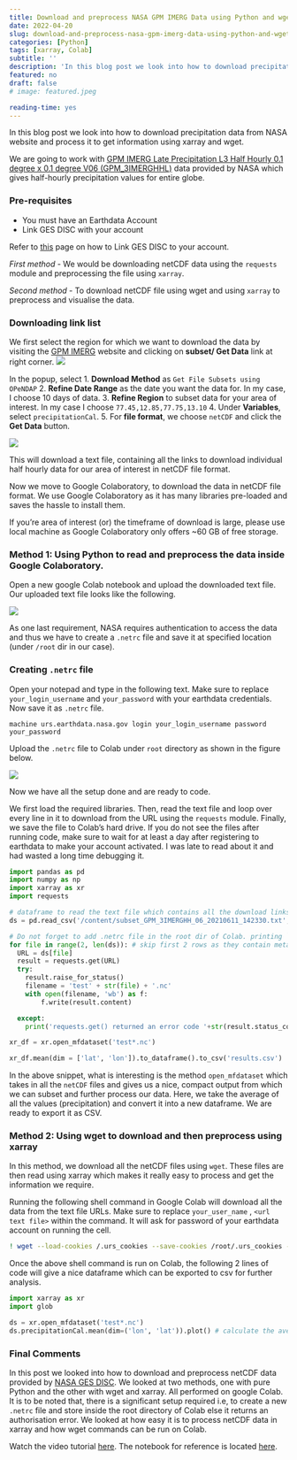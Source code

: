 ```yaml
---
title: Download and preprocess NASA GPM IMERG Data using Python and wget
date: 2022-04-20
slug: download-and-preprocess-nasa-gpm-imerg-data-using-python-and-wget
categories: [Python]
tags: [xarray, Colab]
subtitle: ''
description: 'In this blog post we look into how to download precipitation data from NASA website and process it with `xarray` and/or `wget`.'
featured: no
draft: false
# image: featured.jpeg

reading-time: yes
---
```



In this blog post we look into how to download precipitation data from NASA website and process it to get information using xarray and wget. 


We are going to work with [GPM IMERG Late Precipitation L3 Half Hourly 0.1 degree x 0.1 degree V06 (GPM_3IMERGHHL)](https://disc.gsfc.nasa.gov/datasets/GPM_3IMERGHHL_06/summary) data provided by NASA which gives half-hourly precipitation values for entire globe.


### Pre-requisites
- You must have an Earthdata Account
- Link GES DISC with your account

Refer to [this](https://daac.gsfc.nasa.gov/earthdata-login) page on how to Link GES DISC to your account.

*First method* - We would be downloading netCDF data using the `requests` module and preprocessing the file using `xarray`. 

*Second method* - To download netCDF file using wget and using `xarray` to preprocess and visualise the data. 

### Downloading link list

We first select the region for which we want to download the data by visiting the [GPM IMERG](https://disc.gsfc.nasa.gov/datasets/GPM_3IMERGHHL_06/summary) website and clicking on **subset/ Get Data** link at right corner. 
![](https://i.imgur.com/3RH1ot2.png)

In the popup, select
1.  **Download Method** as `Get File Subsets using OPeNDAP` 
2. **Refine Date Range** as the date you want the data for. In my case, I choose 10 days of data.
3. **Refine Region** to subset data for your area of interest. In my case I choose `77.45,12.85,77.75,13.10`
4. Under **Variables**, select `precipitationCal`.
5. For **file format**, we choose `netCDF` and click the **Get Data** button.

![](https://i.imgur.com/xCp8Shs.png)

This will download a text file, containing all the links to download individual half hourly data for our area of interest in netCDF file format.

Now we move to Google Colaboratory, to download the data in netCDF file format. We use Google Colaboratory as it has many libraries pre-loaded and saves the hassle to install them.

If you're area of interest (or) the timeframe of download is large, please use local machine as Google Colaboratory only offers ~60 GB of free storage.

### Method 1: Using Python to read and preprocess the data inside Google Colaboratory.

Open a new google Colab notebook and upload the downloaded text file. Our uploaded text file looks like the following.

![](https://i.imgur.com/njlFhPT.png)

As one last requirement, NASA requires authentication to access the data and thus we have to create a `.netrc` file and save it at specified location (under `/root` dir in our case). 

### Creating `.netrc` file

Open your notepad and type in the following text. Make sure to replace `your_login_username` and `your_password` with your earthdata credentials. Now save it as `.netrc` file.

```
machine urs.earthdata.nasa.gov login your_login_username password your_password
```

Upload the `.netrc` file to Colab under `root` directory as shown in the figure below.

![](https://i.imgur.com/oZLeJuY.png)


Now we have all the setup done and are ready to code.

We first load the required libraries. Then, read the text file and loop over every line in it to download from the URL using the `requests` module. Finally, we save the file to Colab's hard drive. If you do not see the files after running code, make sure to wait for at least a day after registering to earthdata to make your account activated. I was late to read about it and had wasted a long time debugging it. 

```python
import pandas as pd
import numpy as np
import xarray as xr
import requests 

# dataframe to read the text file which contains all the download links
ds = pd.read_csv('/content/subset_GPM_3IMERGHH_06_20210611_142330.txt', header = None, sep = '\n')[0]

# Do not forget to add .netrc file in the root dir of Colab. printing `result` should return status code 200
for file in range(2, len(ds)): # skip first 2 rows as they contain metadata files
  URL = ds[file]
  result = requests.get(URL)
  try:
    result.raise_for_status()
    filename = 'test' + str(file) + '.nc'
    with open(filename, 'wb') as f:
        f.write(result.content)

  except:
    print('requests.get() returned an error code '+str(result.status_code))

xr_df = xr.open_mfdataset('test*.nc')

xr_df.mean(dim = ['lat', 'lon']).to_dataframe().to_csv('results.csv')

```
In the above snippet, what is interesting is the method `open_mfdataset` which takes in all the `netCDF` files and gives us a nice, compact output from which we can subset and further process our data.
Here, we take the average of all the values (precipitation) and convert it into a new dataframe. We are ready to export it as CSV.

### Method 2: Using wget to download and then preprocess using xarray

In this method, we download all the netCDF files using `wget`. These files are then read using xarray which makes it really easy to process and get the information we require. 


Running the following shell command in Google Colab will download all the data from the text file URLs. Make sure to replace `your_user_name` , `<url text file>` within the command. It will ask for password of your earthdata account on running the cell.

```sh
! wget --load-cookies /.urs_cookies --save-cookies /root/.urs_cookies --auth-no-challenge=on --user=your_user_name --ask-password --content-disposition -i <url text file>
```

Once the above shell command is run on Colab, the following 2 lines of code will give a nice dataframe which can be exported to csv for further analysis. 

```python
import xarray as xr
import glob

ds = xr.open_mfdataset('test*.nc')
ds.precipitationCal.mean(dim=('lon', 'lat')).plot() # calculate the average precipitation on a half-hourly basis.
```

### Final Comments

In this post we looked into how to download and preprocess netCDF data provided by [NASA GES DISC](https://disc.gsfc.nasa.gov/datasets/GPM_3IMERGHHL_06/summary).
We looked at two methods, one with pure Python and the other with wget and xarray. All performed on google Colab. 
It is to be noted that, there is a significant setup required i.e, to create a new `.netrc` file and store inside the root directory of Colab else it returns an authorisation error. We looked at how easy it is to process netCDF data in xarray and how wget commands can be run on Colab.

Watch the video tutorial [here](https://www.youtube.com/watch?v=T_Us4hJxSeI). The notebook for reference is located [here](https://Colab.research.google.com/drive/1VIKun8K3RT8VvcPJ7DE5uDDC10i10k1T?usp=sharing).


